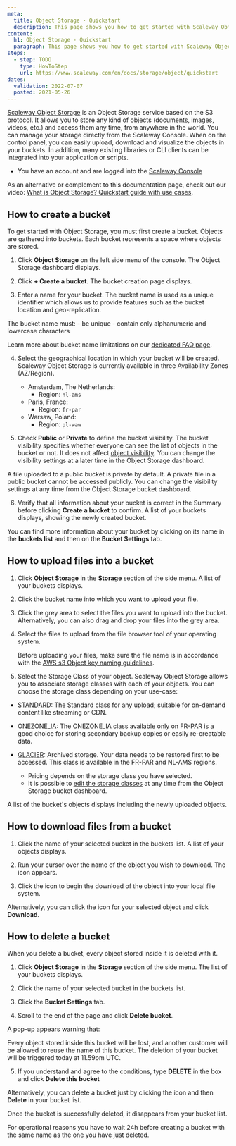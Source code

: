 ```yaml
---
meta:
  title: Object Storage - Quickstart
  description: This page shows you how to get started with Scaleway Object Storage.
content:
  h1: Object Storage - Quickstart
  paragraph: This page shows you how to get started with Scaleway Object Storage.
steps:
  - step: TODO
    type: HowToStep
    url: https://www.scaleway.com/en/docs/storage/object/quickstart
dates:
  validation: 2022-07-07
  posted: 2021-05-26
---
```


[Scaleway Object Storage](/storage/object/concepts/#object-storage) is an Object Storage service based on the S3 protocol. It allows you to store any kind of objects (documents, images, videos, etc.) and access them any time, from anywhere in the world. You can manage your storage directly from the Scaleway Console. When on the control panel, you can easily upload, download and visualize the objects in your buckets. In addition, many existing libraries or CLI clients can be integrated into your application or scripts.

<Message type="requirement">

  - You have an account and are logged into the [Scaleway Console](https://console.scaleway.com/) 

</Message>

<Message type="tip">

  As an alternative or complement to this documentation page, check out our video: [What is Object Storage? Quickstart guide with use cases](/storage/object/videos/).

</Message>

## How to create a bucket

To get started with Object Storage, you must first create a bucket. Objects are gathered into buckets. Each bucket represents a space where objects are stored.

1. Click **Object Storage** on the left side menu of the console. The Object Storage dashboard displays.

2. Click **+ Create a bucket**. The bucket creation page displays.

3. Enter a name for your bucket. The bucket name is used as a unique identifier which allows us to provide features such as the bucket location and geo-replication.

  <Message type="note">

  The bucket name must:
    - be unique 
    - contain only alphanumeric and lowercase characters
    
  Learn more about bucket name limitations on our [dedicated FAQ page](https://www.scaleway.com/en/faq/is-there-a-limitation-in-the-bucket-name/).

  </Message>

4. Select the geographical location in which your bucket will be created. Scaleway Object Storage is currently available in three Availability Zones (AZ/Region).
    - Amsterdam, The Netherlands: 
      - Region: `nl-ams`
    - Paris, France: 
      - Region: `fr-par`
    - Warsaw, Poland: 
      - Region: `pl-waw`

5. Check **Public** or **Private** to define the bucket visibility. The bucket visibility specifies whether everyone can see the list of objects in the bucket or not. It does not affect [object visibility](/storage/object/concepts/#visibility). You can change the visibility settings at a later time in the Object Storage dashboard.

  <Message type="note">

  A file uploaded to a public bucket is private by default.
  A private file in a public bucket cannot be accessed publicly.
  You can change the visibility settings at any time from the Object Storage bucket dashboard.

  </Message>

6. Verify that all information about your bucket is correct in the Summary before clicking **Create a bucket** to confirm. A list of your buckets displays, showing the newly created bucket.

You can find more information about your bucket by clicking on its name in the **buckets list** and then on the **Bucket Settings** tab.

## How to upload files into a bucket

1. Click **Object Storage** in the **Storage** section of the side menu. A list of your buckets displays.

2. Click the bucket name into which you want to upload your file.

3. Click the grey area to select the files you want to upload into the bucket. Alternatively, you can also drag and drop your files into the grey area. 

4. Select the files to upload from the file browser tool of your operating system.

	<Message type="important">

    Before uploading your files, make sure the file name is in accordance with the [AWS s3 Object key naming guidelines](https://docs.aws.amazon.com/AmazonS3/latest/dev/UsingMetadata.html#object-key-guidelines). 

	</Message>

5. Select the Storage Class of your object. Scaleway Object Storage allows you to associate storage classes with each of your objects. You can choose the storage class depending on your use-case:

- [STANDARD](/storage/object/concepts/#storage-class): The Standard class for any upload; suitable for on-demand content
  like streaming or CDN.
- [ONEZONE_IA](/storage/object/concepts/#storage-class): The ONEZONE_IA class available only on FR-PAR is a good choice for storing secondary backup copies or easily re-creatable data.
- [GLACIER](/storage/object/concepts/#storage-class): Archived storage. Your data needs to be restored
  first to be accessed. This class is available in the FR-PAR and NL-AMS regions.

  <Message type="note">

  - Pricing depends on the storage class you have selected. 
  - It is possible to [edit the storage classes](/storage/object/how-to/edit-storage-class/) at any time from the Object Storage bucket dashboard.

  </Message>

A list of the bucket's objects displays including the newly uploaded objects. 


## How to download files from a bucket

1. Click the name of your selected bucket in the buckets list. A list of your objects displays.

2. Run your cursor over the name of the object you wish to download. The <Icon name="download" /> icon appears.

3. Click the icon to begin the download of the object into your local file system. 

Alternatively, you can click the <Icon name="more" /> icon for your selected object and click **Download**.

## How to delete a bucket

When you delete a bucket, every object stored inside it is deleted with it. 

1. Click **Object Storage** in the **Storage** section of the side menu. The list of your buckets displays. 

2. Click the name of your selected bucket in the buckets list.

3. Click the **Bucket Settings** tab. 

4. Scroll to the end of the page and click **Delete bucket**.

  A pop-up appears warning that:

  <Message type="important">

  Every object stored inside this bucket will be lost, and another customer will be allowed to reuse the name of this bucket. The deletion of your bucket will be triggered today at 11.59pm UTC.

  </Message>

5. If you understand and agree to the conditions, type **DELETE** in the box and click **Delete this bucket**

Alternatively, you can delete a bucket just by clicking the <Icon name="more" /> icon and then **Delete** in your bucket list.

Once the bucket is successfully deleted, it disappears from your bucket list. 

  <Message type="note">

  For operational reasons you have to wait 24h before creating a bucket with the same name as the one you have just deleted.
  
  </Message>
